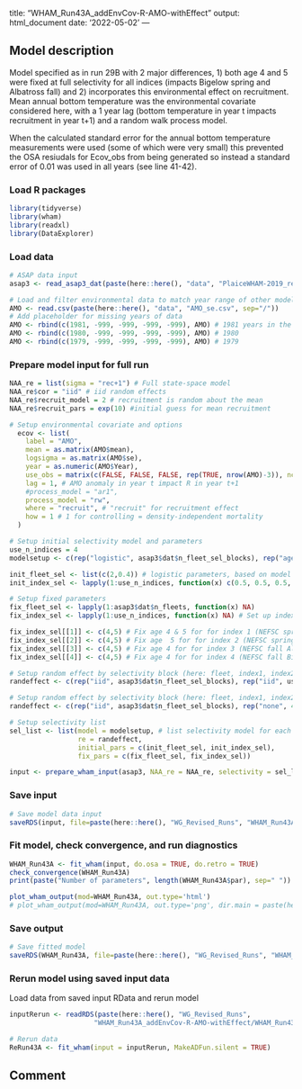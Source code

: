 title: "WHAM_Run43A_addEnvCov-R-AMO-withEffect"
output: html_document
date: '2022-05-02'
---

## Model description
Model specified as in run 29B with 2 major differences, 1) both age 4 and 5 were fixed at full selectivity for all indices (impacts Bigelow spring and Albatross fall) and 2) incorporates this environmental effect on recruitment. Mean annual bottom temperature was the environmental covariate considered here, with a 1 year lag (bottom temperature in year t impacts recruitment in year t+1) and a random walk process model.

When the calculated standard error for the annual bottom temperature measurements were used (some of which were very small) this prevented the OSA resiudals for Ecov_obs from being generated so instead a standard error of 0.01 was used in all years (see line 41-42). 

### Load R packages
```r
library(tidyverse)
library(wham)
library(readxl)
library(DataExplorer)
```

### Load data
```r
# ASAP data input
asap3 <- read_asap3_dat(paste(here::here(), "data", "PlaiceWHAM-2019_revised_NEFSC-LW-WAA_splitNEFSC-BigUnit.DAT", sep="/"))

# Load and filter environmental data to match year range of other model data
AMO <- read.csv(paste(here::here(), "data", "AMO_se.csv", sep="/"))
# Add placeholder for missing years of data
AMO <- rbind(c(1981, -999, -999, -999, -999), AMO) # 1981 years in the wrong order will cause R to bomb
AMO <- rbind(c(1980, -999, -999, -999, -999), AMO) # 1980
AMO <- rbind(c(1979, -999, -999, -999, -999), AMO) # 1979
```

### Prepare model input for full run
```r
NAA_re = list(sigma = "rec+1") # Full state-space model
NAA_re$cor = "iid" # iid random effects
NAA_re$recruit_model = 2 # recruitment is random about the mean
NAA_re$recruit_pars = exp(10) #initial guess for mean recruitment

# Setup environmental covariate and options
  ecov <- list(
    label = "AMO",
    mean = as.matrix(AMO$mean),
    logsigma = as.matrix(AMO$se),
    year = as.numeric(AMO$Year),
    use_obs = matrix(c(FALSE, FALSE, FALSE, rep(TRUE, nrow(AMO)-3)), ncol = 1, nrow=nrow(AMO)), # use all obs except the first 3 (no data 1979, 1980, and 1981 not full year of data in 1981) 
    lag = 1, # AMO anomaly in year t impact R in year t+1
    #process_model = "ar1",
    process_model = "rw",
    where = "recruit", # "recruit" for recruitment effect
    how = 1 # 1 for controlling = density-independent mortality
  )

# Setup initial selectivity model and parameters
use_n_indices = 4
modelsetup <- c(rep("logistic", asap3$dat$n_fleet_sel_blocks), rep("age-specific", use_n_indices))

init_fleet_sel <- list(c(2,0.4)) # logistic parameters, based on model type
init_index_sel <- lapply(1:use_n_indices, function(x) c(0.5, 0.5, 0.5, 1, 1, 0.5, 0.5, 0.5, 0.5, 0.5, 0.5))

# Setup fixed parameters
fix_fleet_sel <- lapply(1:asap3$dat$n_fleets, function(x) NA) 
fix_index_sel <- lapply(1:use_n_indices, function(x) NA) # Set up index object

fix_index_sel[[1]] <- c(4,5) # Fix age 4 & 5 for for index 1 (NEFSC spring Albatross)
fix_index_sel[[2]] <- c(4,5) # Fix age  5 for for index 2 (NEFSC spring Bigelow)
fix_index_sel[[3]] <- c(4,5) # Fix age 4 for for index 3 (NEFSC fall Albatross)
fix_index_sel[[4]] <- c(4,5) # Fix age 4 for for index 4 (NEFSC fall Bigelow)

# Setup random effect by selectivity block (here: fleet, index1, index2)
randeffect <- c(rep("iid", asap3$dat$n_fleet_sel_blocks), rep("iid", use_n_indices))

# Setup random effect by selectivity block (here: fleet, index1, index2, index3, index4)
randeffect <- c(rep("iid", asap3$dat$n_fleet_sel_blocks), rep("none", 4)) # Don't include selectivity random effects for any surveys 

# Setup selectivity list
sel_list <- list(model = modelsetup, # list selectivity model for each fleet and index
                 re = randeffect,
                 initial_pars = c(init_fleet_sel, init_index_sel),
                 fix_pars = c(fix_fleet_sel, fix_index_sel))

input <- prepare_wham_input(asap3, NAA_re = NAA_re, selectivity = sel_list, ecov=ecov, model_name = "WHAM_Run43A") 
```

### Save input
```r
# Save model data input
saveRDS(input, file=paste(here::here(), "WG_Revised_Runs", "WHAM_Run43A_addEnvCov-R-AMO-withEffect", "WHAM_Run43A_input.rds", sep="/"))
```

### Fit model, check convergence, and run diagnostics
```r
WHAM_Run43A <- fit_wham(input, do.osa = TRUE, do.retro = TRUE) 
check_convergence(WHAM_Run43A)
print(paste("Number of parameters", length(WHAM_Run43A$par), sep=" "))

plot_wham_output(mod=WHAM_Run43A, out.type='html')
# plot_wham_output(mod=WHAM_Run43A, out.type='png', dir.main = paste(here::here(), "WHAM_Run43A", sep="/"))
```

### Save output
```r
# Save fitted model
saveRDS(WHAM_Run43A, file=paste(here::here(), "WG_Revised_Runs", "WHAM_Run43A_addEnvCov-R-AMO-withEffect", "WHAM_Run43A_model.rds", sep="/"))
```

### Rerun model using saved input data
Load data from saved input RData and rerun model
```r
inputRerun <- readRDS(paste(here::here(), "WG_Revised_Runs",
                     "WHAM_Run43A_addEnvCov-R-AMO-withEffect/WHAM_Run43A_input.rds", sep="/"))

# Rerun data
ReRun43A <- fit_wham(input = inputRerun, MakeADFun.silent = TRUE)
```

## Comment

